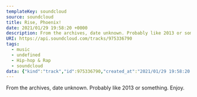 ---
templateKey: soundcloud
source: soundcloud
title: Rise, Phoenix!
date: 2021/01/29 19:58:20 +0000
description: From the archives, date unknown. Probably like 2013 or something. Enjoy.
URI: https://api.soundcloud.com/tracks/975336790
tags: 
  - music
  - undefined
  - Hip-hop & Rap
  - soundcloud
data: {"kind":"track","id":975336790,"created_at":"2021/01/29 19:58:20 +0000","user_id":9356363,"duration":207987,"commentable":true,"comment_count":1,"state":"finished","original_content_size":36682608,"last_modified":"2021/02/02 16:10:15 +0000","sharing":"public","tag_list":"mysterious smooth moody smouldering","permalink":"rise-phoenix","streamable":true,"embeddable_by":"all","purchase_url":null,"purchase_title":null,"label_id":null,"genre":"Hip-hop & Rap","title":"Rise, Phoenix!","description":"From the archives, date unknown. Probably like 2013 or something. Enjoy.","label_name":null,"release":null,"track_type":null,"key_signature":null,"isrc":null,"video_url":null,"bpm":null,"release_year":null,"release_month":null,"release_day":null,"original_format":"wav","license":"all-rights-reserved","uri":"https://api.soundcloud.com/tracks/975336790","user":{"id":9356363,"kind":"user","permalink":"dicey-troop","username":"Dicey","last_modified":"2016/03/24 20:49:20 +0000","uri":"https://api.soundcloud.com/users/9356363","permalink_url":"https://soundcloud.com/dicey-troop","avatar_url":"https://i1.sndcdn.com/avatars-000149647728-ikeulv-large.jpg"},"user_uri":"https://api.soundcloud.com/users/9356363","permalink_url":"https://soundcloud.com/dicey-troop/rise-phoenix","artwork_url":"https://i1.sndcdn.com/artworks-kJghaOKzUrrZ3Zjh-mK9xeQ-large.jpg","stream_url":"https://api.soundcloud.com/tracks/975336790/stream","download_url":"https://api.soundcloud.com/tracks/975336790/download","waveform_url":"https://wave.sndcdn.com/bKPKhtIcqjoC_m.png","domain_lockings":null,"available_country_codes":null,"label":null,"secret_token":null,"secret_uri":null,"user_favorite":null,"user_playback_count":null,"playback_count":1,"download_count":0,"favoritings_count":4,"reposts_count":0,"downloadable":false,"downloads_remaining":null}
---

From the archives, date unknown. Probably like 2013 or something. Enjoy.
